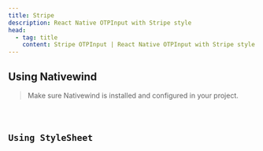 ```yaml
---
title: Stripe
description: React Native OTPInput with Stripe style
head:
  - tag: title
    content: Stripe OTPInput | React Native OTPInput with Stripe style
---
```




## Using Nativewind

> Make sure Nativewind is installed and configured in your project.

<Code code={stripCodeNativeWind} lang="tsx" title="stripe-nativewind.tsx" />

## Using StyleSheet

<Code code={stripCodeStyle} lang="tsx" title="stripe.tsx" />
